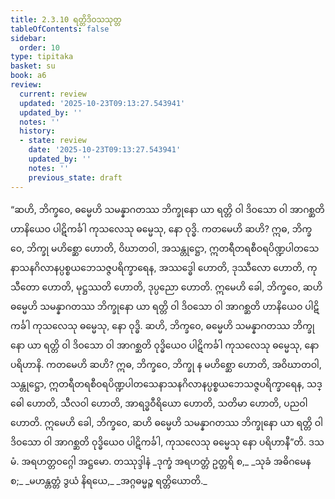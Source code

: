 ```yaml
---
title: 2.3.10 ရတ္တိဒိဝသသုတ္တ
tableOfContents: false
sidebar:
  order: 10
type: tipitaka
basket: su
book: a6
review:
  current: review
  updated: '2025-10-23T09:13:27.543941'
  updated_by: ''
  notes: ''
  history:
  - state: review
    date: '2025-10-23T09:13:27.543941'
    updated_by: ''
    notes: ''
    previous_state: draft
---
```



<ReviewStatus review={frontmatter.review} showDetails={true} />

<HypothesisAnnotation frontmatter={frontmatter} />

<DynamicBreadcrumb />

<Division number="84" book="a6" e="ch" v="16" p="378">

<Paragraph number="678" book="a6">
“ဆဟိ, ဘိက္ခဝေ, ဓမ္မေဟိ သမန္နာဂတဿ ဘိက္ခုနော ယာ ရတ္တိ ဝါ ဒိဝသော ဝါ အာဂစ္ဆတိ ဟာနိယေဝ ပါဋိကင်္ခါ ကုသလေသု ဓမ္မေသု, နော ဝုဒ္ဓိ. ကတမေဟိ ဆဟိ? ဣဓ, ဘိက္ခဝေ, ဘိက္ခု မဟိစ္ဆော ဟောတိ, ဝိဃာတဝါ, အသန္တုဋ္ဌော, ဣတရီတရစီဝရပိဏ္ဍပါတသေနာသနဂိလာနပ္ပစ္စယဘေသဇ္ဇပရိက္ခာရေန, အဿဒ္ဓေါ ဟောတိ, ဒုဿီလော ဟောတိ, ကုသီတော ဟောတိ, မုဋ္ဌဿတိ ဟောတိ, ဒုပ္ပညော ဟောတိ. ဣမေဟိ ခေါ, ဘိက္ခဝေ, ဆဟိ ဓမ္မေဟိ သမန္နာဂတဿ ဘိက္ခုနော ယာ ရတ္တိ ဝါ ဒိဝသော ဝါ အာဂစ္ဆတိ ဟာနိယေဝ ပါဋိကင်္ခါ ကုသလေသု ဓမ္မေသု, နော ဝုဒ္ဓိ.
</Paragraph>

<Paragraph number="679" book="a6">
ဆဟိ, ဘိက္ခဝေ, ဓမ္မေဟိ သမန္နာဂတဿ ဘိက္ခုနော ယာ ရတ္တိ ဝါ ဒိဝသော ဝါ အာဂစ္ဆတိ ဝုဒ္ဓိယေဝ ပါဋိကင်္ခါ ကုသလေသု ဓမ္မေသု, နော ပရိဟာနိ. ကတမေဟိ ဆဟိ? ဣဓ, ဘိက္ခဝေ, ဘိက္ခု န မဟိစ္ဆော ဟောတိ, အဝိဃာတဝါ, သန္တုဋ္ဌော, ဣတရီတရစီဝရပိဏ္ဍပါတသေနာသနဂိလာနပ္ပစ္စယဘေသဇ္ဇပရိက္ခာရေန, သဒ္ဓေါ ဟောတိ, သီလဝါ ဟောတိ, အာရဒ္ဓဝီရိယော ဟောတိ, သတိမာ ဟောတိ, ပညဝါ ဟောတိ. ဣမေဟိ ခေါ, ဘိက္ခဝေ, ဆဟိ ဓမ္မေဟိ သမန္နာဂတဿ ဘိက္ခုနော ယာ ရတ္တိ ဝါ ဒိဝသော ဝါ အာဂစ္ဆတိ ဝုဒ္ဓိယေဝ ပါဋိကင်္ခါ, ကုသလေသု ဓမ္မေသု နော ပရိဟာနီ”တိ.

</Paragraph>
</Division>

<Paragraph number="680" type="center" book="a6">
ဒသမံ.



</Paragraph>

<Paragraph number="681" type="center" book="a6">
အရဟတ္တဝဂ္ဂေါ အဋ္ဌမော.



</Paragraph>

<Paragraph number="682" type="center" book="a6">
တဿုဒ္ဒါနံ


</Paragraph>

<Paragraph number="683" type="verses" book="a6">
_ဒုက္ခံ အရဟတ္တံ ဥတ္တရိ စ,_  
_သုခံ အဓိဂမေန စ;_  
_မဟန္တတ္တံ ဒွယံ နိရယေ,_  
_အဂ္ဂဓမ္မဉ္စ ရတ္တိယောတိ._
</Paragraph>